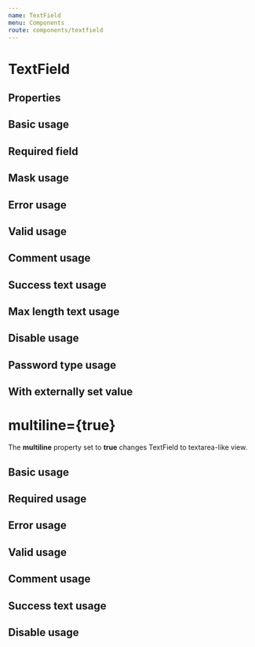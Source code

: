 ```yaml
---
name: TextField
menu: Components
route: components/textfield
---
```



# TextField

## Properties

<Props of={TextField} />

## Basic usage

<Playground>
    <TextFieldWrapper>
        <TextField name="name" />
    </TextFieldWrapper>
</Playground>

## Required field

<Playground>
    <TextFieldWrapper>
        <TextField name="name" required label="Номер телефона" />
    </TextFieldWrapper>
</Playground>

## Mask usage

<Playground>
    <TextFieldWrapper>
        <TextField
            placeholder="+7 (999) 999-99-99"
            mask="+7 (999) 999-99-99"
            maskChar="_"
            label="Phone number"
            id="2"
        />
    </TextFieldWrapper>
</Playground>

## Error usage

<Playground>
    <TextFieldWrapper>
        <TextField verification="error" noticeText="Name is required" />
    </TextFieldWrapper>
</Playground>

## Valid usage

<Playground>
    <TextFieldWrapper>
        <TextField verification="valid" />
    </TextFieldWrapper>
</Playground>

## Comment usage

<Playground>
    <TextFieldWrapper>
        <TextField noticeText="Comment" />
    </TextFieldWrapper>
</Playground>

## Success text usage

<Playground>
    <TextFieldWrapper>
        <TextField hideIcon={true} verification="valid" noticeText="Field is correct" />
    </TextFieldWrapper>
</Playground>

## Max length text usage

<Playground>
    <TextFieldWrapper>
        <TextField maxLength={10} />
    </TextFieldWrapper>
</Playground>

## Disable usage

<Playground>
    <TextFieldWrapper>
        <TextField disabled={true} />
    </TextFieldWrapper>
</Playground>

## Password type usage

<Playground>
    <TextFieldWrapper>
        <TextField name="name" placeholder="password" type="password" />
    </TextFieldWrapper>
</Playground>

## With externally set value

<Playground>
    <TextFieldWrapper>
        <TextField value='initial value' />
    </TextFieldWrapper>
</Playground>

##
# multiline={true}
The **multiline** property set to **true** changes TextField to textarea-like view.

## Basic usage

<Playground>
    <TextFieldWrapper>
        <TextField name="name" multiline={true} />
    </TextFieldWrapper>
</Playground>

## Required usage

<Playground>
    <TextFieldWrapper>
        <TextField
            label="Required field"
            multiline={true}
            required
        />
    </TextFieldWrapper>
</Playground>

## Error usage

<Playground>
    <TextFieldWrapper>
        <TextField
            label="Notice"
            id="1"
            verification="error"
            noticeText="Name is required"
            multiline={true}
        />
    </TextFieldWrapper>
</Playground>

## Valid usage

<Playground>
    <TextFieldWrapper>
        <TextField
            verification="valid"
            multiline={true}
        />
    </TextFieldWrapper>
</Playground>

## Comment usage

<Playground>
    <TextFieldWrapper>
        <TextField
            noticeText="Comment"
            multiline={true}
        />
    </TextFieldWrapper>
</Playground>

## Success text usage

<Playground>
    <TextFieldWrapper>
        <TextField
            verification="valid"
            noticeText="Field passed validation"
            multiline={true}
        />
    </TextFieldWrapper>
</Playground>

## Disable usage

<Playground>
    <TextFieldWrapper>
        <TextField
            disabled
            multiline={true}
        />
    </TextFieldWrapper>
</Playground>
